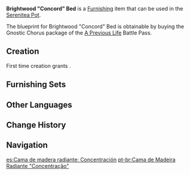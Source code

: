 {{Furnishing Infobox
|id             = 361404
|image          = Item Brightwood Concord Bed.png
|category       = Large Furnishing
|subcategory    = Bed
|quality        = 4
|adeptal_energy = 90
|load           = 85
|reduced_load   = 64
|description    = A mattress woven from hay and many kinds of leaves is placed on top of a sturdy [[Brightwood]] bed frame. Add some soft bedding, and you get this practical bed. The bed is neither exceedingly large nor tall, and can also double as a chair. Therefore, no matter how cramped the room is, this bed can make people feel calm and collected, and help them have a good rest.
|mention        = 
|blueprint      = [[Battle Pass/A Previous Life|A Previous Life]] Battle Pass: Gnostic Chorus
|battlepass     = A Previous Life
}}
'''Brightwood "Concord" Bed''' is a [[Furnishing]] item that can be used in the [[Serenitea Pot]].

The blueprint for Brightwood "Concord" Bed is obtainable by buying the Gnostic Chorus package of the [[Battle Pass/A Previous Life|A Previous Life]] Battle Pass.

==Creation==
First time creation grants {{Item|Trust|24|x=90}}.
{{Recipe
|type = Creation
|time = 16h
|Brightwood = 12
|Fabric = 6
|sort = Brightwood;Fabric
}}

==Furnishing Sets==
{{Craft Usage}}

==Other Languages==
{{Other Languages
|default_hidden = 1
|en      = Brightwood "Concord" Bed
|zhs     = 辉木「定神」床榻
|zhs_rm  = Huīmù "Dìngshén" Chuángtà
|zht     = 輝木「定神」床榻
|zht_rm  = Huīmù "Dìngshén" Chuángtà
|ja      = 輝光の「安眠」ベッド
|ja_rm   = Kikou no "Anmin" Beddo
|ko      = 빛나는 나무 「안정」 침대
|ko_rm   = Binnaneun Namu "Anjeong" Chimdae
|es      = Cama de madera radiante: Concentración
|fr      = Lit «&nbsp;Concorde&nbsp;» en bois radiant
|ru      = Кровать из сияющей древесины «Гармония»
|th      = เตียงไม้ Brightwood "สงบใจ"
|th_rm   = 
|vi      = Giường "Định Thần" Gỗ Sáng
|de      = Bett „Fokus“ aus Hellholz
|id      = Ranjang Kayu Brightwood: Fokus
|pt      = Cama de Madeira Radiante "Concentração"
|tr      = Sarmal "Uyum" Yatağı
|it      = Letto in Legno dello splendore Concordia
}}

==Change History==
{{Change History|3.2}}

==Navigation==
{{Furnishing Navbox|interior}}

[[es:Cama de madera radiante: Concentración]]
[[pt-br:Cama de Madeira Radiante "Concentração"]]